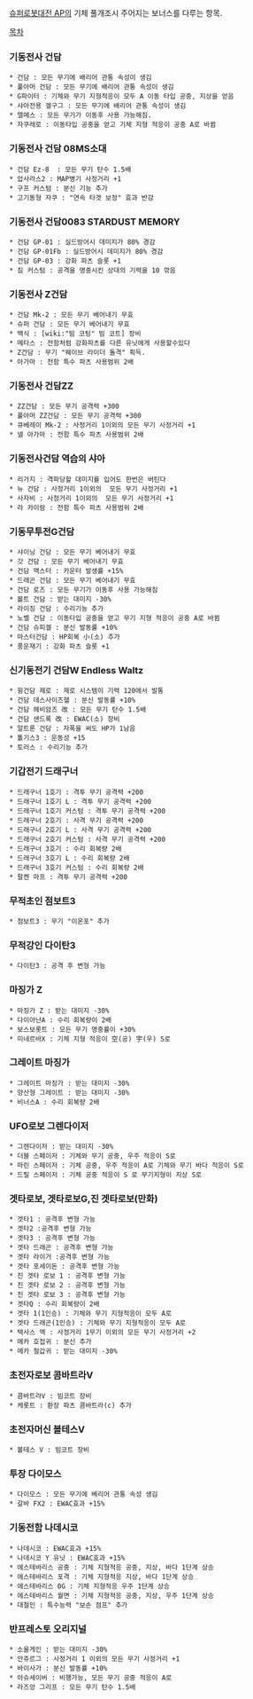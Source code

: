 [[슈퍼로봇대전 AP]]의 기체 풀개조시 주어지는 보너스를 다루는 항목.

[[목차]]
 
=== 기동전사 건담 === 
 * 건담 : 모든 무기에 배리어 관통 속성이 생김
 * 풀아머 건담 : 모든 무기에 배리어 관통 속성이 생김
 * G파이터 : 기체와 무기 지형적응이 모두 A 이동 타입 공중, 지상을 얻음
 * 샤아전용 겔구그 : 모든 무기에 배리어 관통 속성이 생김
 * 엘메스 : 모든 무기가 이동후 사용 가능해짐.
 * 자쿠레로 : 이동타입 공중을 얻고 기체 지형 적응이 공중 A로 바뀜

=== 기동전사 건담 08MS소대 ===
 * 건담 Ez-8  : 모든 무기 탄수 1.5배
 * 압사라스2 : MAP병기 사정거리 +1
 * 구프 커스텀 : 분신 기능 추가
 * 고기동형 자쿠 : "연속 타겟 보정" 효과 반감

=== 기동전사 건담0083 STARDUST MEMORY ===
 * 건담 GP-01 : 실드방어시 데미지가 80% 경감
 * 건담 GP-01Fb : 실드방어시 데미지가 80% 경감
 * 건담 GP-03 : 강화 파츠 슬롯 +1
 * 짐 커스텀 : 공격을 명중시킨 상대의 기력을 10 깎음

=== 기동전사 Ζ건담 ===
 * 건담 Mk-2 : 모든 무기 베어내기 무효
 * 슈퍼 건담 : 모든 무기 베어내기 무효
 * 백식 : [wiki:"빔 코팅" 빔 코트] 장비
 * 메타스 : 전함처럼 강화파츠를 다른 유닛에게 사용할수있다
 * Z건담 : 무기 "웨이브 라이더 돌격" 획득.
 * 아가마 : 전함 특수 파츠 사용범위 2배

=== 기동전사 건담ΖΖ ===
 * ZZ건담 : 모든 무기 공격력 +300
 * 풀아머 ZZ건담 : 모든 무기 공격력 +300
 * 큐베레이 Mk-2 : 사정거리 1이외의 모든 무기 사정거리 +1
 * 넬 아가마 : 전함 특수 파츠 사용범위 2배

=== 기동전사건담 역습의 샤아 ===
 * 리가지 : 격파당할 대미지를 입어도 한번은 버틴다
 * 뉴 건담 : 사정거리 1이외의  모든 무기 사정거리 +1
 * 사자비 : 사정거리 1이외의  모든 무기 사정거리 +1
 * 라 카이람 : 전함 특수 파츠 사용범위 2배

=== 기동무투전G건담 ===
 * 샤이닝 건담 : 모든 무기 베어내기 무효
 * 갓 건담 : 모든 무기 베어내기 무효
 * 건담 맥스터 : 카운터 발생률 +15%
 * 드래곤 건담 : 모든 무기 베어내기 무효
 * 건담 로즈 : 모든 무기가 이동후 사용 가능해짐
 * 볼트 건담 : 받는 대미지 -30%
 * 라이징 건담 : 수리기능 추가
 * 노벨 건담 : 이동타입 공중을 얻고 무기 지형 적응이 공중 A로 바뀜
 * 건담 슈피겔 : 분신 발동률 +10%
 * 마스터건담 : HP회복 小(소) 추가
 * 풍운재기 : 강화 파츠 슬롯 +1

=== 신기동전기 건담W Endless Waltz === 
 * 윙건담 제로 : 제로 시스템이 기력 120에서 발통
 * 건담 데스사이즈헬 : 분신 발동률 +10%
 * 건담 헤비암즈 改 : 모든 무기 탄수 1.5배
 * 건담 샌드록 改 : EWAC(소) 장비
 * 알트론 건담 : 자폭을 써도 HP가 1남음
 * 톨기스3 : 운동성 +15
 * 토러스 : 수리기능 추가

=== 기갑전기 드래구너 ===
 * 드래구너 1호기 : 격투 무기 공격력 +200
 * 드래구너 1호기 L : 격투 무기 공격력 +200
 * 드래구너 1호기 커스텀 : 격투 무기 공격력 +200
 * 드래구너 2호기 : 사격 무기 공격력 +200
 * 드래구너 2호기 L : 사격 무기 공격력 +200
 * 드래구너 2호기 커스텀 : 사격 무기 공격력 +200
 * 드래구너 3호기 : 수리 회복량 2배
 * 드래구너 3호기 L : 수리 회복량 2배
 * 드래구너 3호기 커스텀 : 수리 회복량 2배
 * 팔켄 마프 : 격투 무기 공격력 +200

=== 무적초인 점보트3 ===
 * 점보트3 : 무기 "이온포" 추가

=== 무적강인 다이탄3 ===
 * 다이탄3 : 공격 후 변형 가능 

=== 마징가 Z ===
 * 마징가 Z : 받는 대미지 -30%
 * 다이아난A : 수리 회복량이 2배
 * 보스보롯트 : 모든 무기 명중률이 +30%
 * 미네르바X : 기체 지형 적응이 空(공) 宇(우) S로

=== 그레이트 마징가 ===
 * 그레이트 마징가 : 받는 대미지 -30%
 * 양산형 그레이트 : 받는 대미지 -30%
 * 비너스A : 수리 회복량 2배

=== UFO로보 그렌다이저 ===
 * 그렌다이저 : 받는 대미지 -30%
 * 더블 스페이저 : 기체와 무기 공중, 우주 적응이 S로
 * 마린 스페이저 : 기체 공중, 우주 적응이 A로 기체와 무기 바다 적응이 S로
 * 드릴 스페이저 : 기체 공중 적응이 S 로 무기지형이 지상 S로 

=== 겟타로보, 겟타로보G,진 겟타로보(만화) === 
 * 겟타1 : 공격후 변형 가능
 * 겟타2 :공격후 변형 가능
 * 겟타3 : 공격후 변형 가능
 * 겟타 드래곤 : 공격후 변형 가능
 * 겟타 라이거 :공격후 변형 가능
 * 겟타 포세이돈 : 공격후 변형 가능
 * 진 겟타 로보 1 : 공격후 변형 가능
 * 진 겟타 로보 2 : 공격후 변형 가능
 * 진 겟타 로보 3 : 공격후 변형 가능
 * 겟타Q : 수리 회복량이 2배
 * 겟타 1(1인승) : 기체와 무기 지형적응이 모두 A로
 * 겟타 드래곤(1인승) : 기체와 무기 지형적응이 모두 A로
 * 텍사스 맥 : 사정거리 1무기 이외의 모든 무기 사정거리 +2
 * 메카 호접귀 : 분신 추가
 * 메카 철갑귀 : 받는 대미지 -30%

=== 초전자로보 콤바트라V === 
 * 콤바트라V : 빔코트 장비
 * 케롯트 : 환장 파츠 콤바트라(c) 추가

=== 초전자머신 볼테스Ⅴ ===
 * 볼테스 V : 빔코트 장비

=== 투장 다이모스 ===
 * 다이모스 : 모든 무기에 베리어 관통 속성 생김
 * 갈바 FX2 : EWAC효과 +15%

=== 기동전함 나데시코 ===
 * 나데시코 : EWAC효과 +15%
 * 나데시코 Y 유닛 : EWAC효과 +15% 
 * 에스테바리스 공중 : 기체 지형적응 공중, 지상, 바다 1단계 상승
 * 에스테바리스 포격 : 기체 지형적응 지상, 바다 1단계 상승
 * 에스테바리스 0G : 기체 지형적응 우주 1단계 상승
 * 에스테바리스 월면 : 기체 지형적응 공중, 지상, 우주 1단계 상승
 * 대철인 : 특수능력 "보손 점프" 추가

=== 반프레스토 오리지널 ===
 * 소울게인 : 받는 대미지 -30%
 * 안쥬르그 : 사정거리 1 이외의 모든 무기 사정거리 +1
 * 바이사가 : 분신 발동률 +10%
 * 아슈세이버 : 비행가능, 모든 무기 공중 적응이 A로
 * 라즈앙 그리프 : 모든 무기 탄수 1.5배
